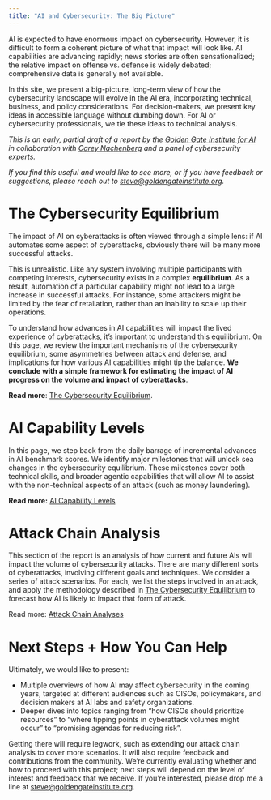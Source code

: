 ```yaml
---
title: "AI and Cybersecurity: The Big Picture"
---
```


AI is expected to have enormous impact on cybersecurity. However, it is difficult to form a coherent picture of what that impact will look like. AI capabilities are advancing rapidly; news stories are often sensationalized; the relative impact on offense vs. defense is widely debated; comprehensive data is generally not available.

In this site, we present a big-picture, long-term view of how the cybersecurity landscape will evolve in the AI era, incorporating technical, business, and policy considerations. For decision-makers, we present key ideas in accessible language without dumbing down. For AI or cybersecurity professionals, we tie these ideas to technical analysis.

*This is an early, partial draft of a report by the [Golden Gate Institute for AI](https://www.goldengateinstitute.org/) in collaboration with [Carey Nachenberg](https://www.linkedin.com/in/carey-nachenberg-14bbb03/) and a panel of cybersecurity experts.*

*If you find this useful and would like to see more, or if you have feedback or suggestions, please reach out to [steve@goldengateinstitute.org](mailto:steve@goldengateinstitute.org).*

# The Cybersecurity Equilibrium

The impact of AI on cyberattacks is often viewed through a simple lens: if AI automates some aspect of cyberattacks, obviously there will be many more successful attacks.

This is unrealistic. Like any system involving multiple participants with competing interests, cybersecurity exists in a complex **equilibrium**. As a result, automation of a particular capability might not lead to a large increase in successful attacks. For instance, some attackers might be limited by the fear of retaliation, rather than an inability to scale up their operations.

To understand how advances in AI capabilities will impact the lived experience of cyberattacks, it’s important to understand this equilibrium. On this page, we review the important mechanisms of the cybersecurity equilibrium, some asymmetries between attack and defense, and implications for how various AI capabilities might tip the balance. **We conclude with a simple framework for estimating the impact of AI progress on the volume and impact of cyberattacks**.

**Read more**: [The Cybersecurity Equilibrium](cyber-security-report/the-cybersecurity-equilibrium).

# AI Capability Levels

In this page, we step back from the daily barrage of incremental advances in AI benchmark scores. We identify major milestones that will unlock sea changes in the cybersecurity equilibrium. These milestones cover both technical skills, and broader agentic capabilities that will allow AI to assist with the non-technical aspects of an attack (such as money laundering).

**Read more:** [AI Capability Levels](cyber-security-report/ai-capability-levels)

# Attack Chain Analysis

This section of the report is an analysis of how current and future AIs will impact the volume of cybersecurity attacks. There are many different sorts of cyberattacks, involving different goals and techniques. We consider a series of attack scenarios. For each, we list the steps involved in an attack, and apply the methodology described in [The Cybersecurity Equilibrium](https://www.notion.so/The-Cybersecurity-Equilibrium-1274c916374a80e0a1cbee90308d4cd1?pvs=21) to forecast how AI is likely to impact that form of attack.

Read more: [Attack Chain Analyses](cyber-security-report/attack-chain-analyses)

# Next Steps + How You Can Help

Ultimately, we would like to present:

- Multiple overviews of how AI may affect cybersecurity in the coming years, targeted at different audiences such as CISOs, policymakers, and decision makers at AI labs and safety organizations.
- Deeper dives into topics ranging from “how CISOs should prioritize resources” to “where tipping points in cyberattack volumes might occur” to “promising agendas for reducing risk”.

Getting there will require legwork, such as extending our attack chain analysis to cover more scenarios. It will also require feedback and contributions from the community. We’re currently evaluating whether and how to proceed with this project; next steps will depend on the level of interest and feedback that we receive. If you’re interested, please drop me a line at [steve@goldengateinstitute.org](mailto:steve@goldengateinstitute.org).

